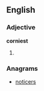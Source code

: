 ==English==

===Adjective===
'''corniest'''

# {{superlative of|[[corny]]}}

===Anagrams===
* [[noticers#English|noticers]]